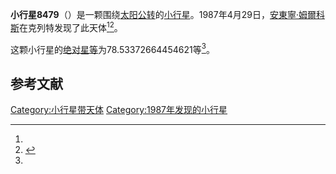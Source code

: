 {{Infobox planet
| bgcolour = #FFFFC0
| name = 8479
| symbol = 
| image = 
| caption = 
| discovery = yes
| discovery_ref = 
| discoverer = [[安東寧·姆爾科斯|安東寧·姆爾科斯]]
| discovery_site = [[克列特|克列特]] 
| discovered = 1987年4月29日
| designations = yes
| mp_name = 
| named_after = 
| alt_names = 1987 HD2/ 1934 GP / 1969 TC6 / 1983 EJ3 / 1998 CF5
| mp_category = [[主带小行星|主带小行星]]
| orbit_ref = <ref name="a">[http://ssd.jpl.nasa.gov/sbdb.cgi?sstr=8479 8479] {{Wayback|url=http://ssd.jpl.nasa.gov/sbdb.cgi?sstr=8479 |date=20110609220500 }}，小行星數據庫瀏覽器（JPL Small-Body Database Browser）－[[美国国家航空航天局|美国国家航空航天局]]喷气推进实验室</ref>
| epoch = 2456400.5 (2013年4月18日更新)
| aphelion = {{convert|2.981706584566345|AU|km|3|abbr=on|lk=out}}
| perihelion = {{convert|1.87560403376608|AU|km|3|abbr=on}}
| semimajor = {{convert|2.428655309166213|AU|km|3|abbr=on}}
| eccentricity = 0.227719131
| period = 1382.443048 [[日|日]]<br />3.78[[儒略年|儒略年]]
| avg_speed = 
| inclination = 1.32799486598166
| asc_node = 167.515979623648
| mean_anomaly = 
| arg_peri = 78.53372664454621
| satellites = 
| physical_characteristics = yes
| dimensions = 
| mass = 
| density = 
| surface_grav = 
| escape_velocity = 
| sidereal_day = 
| axial_tilt = 
| pole_ecliptic_lat = 
| pole_ecliptic_lon = 
| albedo = 
| temperatures= 
| temp_name1 = 
| mean_temp_1 = 
| max_temp_1 = 
| temp_name2 = 
| max_temp_2 = 
| spectral_type = 
| abs_magnitude = 78.53372664454621
}}

'''小行星8479'''（{{lang-en|8479}}）是一颗围绕[[太阳|太阳]][[公转|公转]]的[[小行星|小行星]]。1987年4月29日，[[安東寧·姆爾科斯|安東寧·姆爾科斯]]在克列特发现了此天体<ref name="a" /><ref>{{cite news|title=小行星列表|url=http://cfa-www.harvard.edu/iau/lists/NumberedMPs.txt|accessdate=2013-07-08|newspaper=哈佛大学|archive-date=2008-05-17|archive-url=https://web.archive.org/web/20080517010638/http://cfa-www.harvard.edu/iau/lists/NumberedMPs.txt|dead-url=no}}</ref>。

这颗小行星的[[绝对星等|绝对星等]]为78.53372664454621等<ref name="a" />。

==参考文献==
{{reflist}}
{{Minor Planet Number|[[小行星8478|小行星8478]]|[[小行星8480|小行星8480]]}}

{{小天体}}

[[Category:小行星带天体|Category:小行星带天体]]
[[Category:1987年发现的小行星|Category:1987年发现的小行星]]

{{asteroid-stub}}